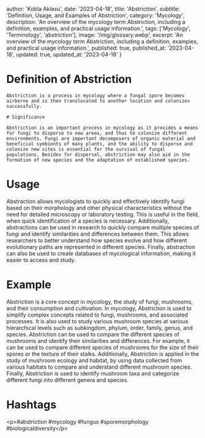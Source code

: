 
  author: 'Kobla Aklasu',
  date: '2023-04-18',
  title: 'Abstriction',
  subtitle: 'Definition, Usage, and Examples of Abstriction',
  category: 'Mycology',
  description: 'An overview of the mycology term Abstriction, including a definition, examples, and practical usage information.',
  tags: ['Mycology', 'Terminology', 'abstriction'],
  image: '/img/glossary.webp',
  excerpt: 'An overview of the mycology term Abstriction, including a definition, examples, and practical usage information.',
  published: true,
  published_at: '2023-04-18',
  updated: true,
  updated_at: '2023-04-18'
}



# Definition of Abstriction
    
    Abstriction is a process in mycology where a fungal spore becomes airborne and is then translocated to another location and colonizes successfully. 
    
    # Significance
    
    Abstriction is an important process in mycology as it provides a means for fungi to disperse to new areas, and thus to colonize different environments. Fungi are important decomposers of organic material and beneficial symbionts of many plants, and the ability to disperse and colonize new sites is essential for the survival of fungal populations. Besides for dispersal, abstriction may also aid in the formation of new species and the adaptation of established species.

# Usage

Abstraction allows mycologists to quickly and effectively identify fungi based on their morphology and other physical characteristics without the need for detailed microscopy or laboratory testing. This is useful in the field, when quick identification of a species is necessary. Additionally, abstractions can be used in research to quickly compare multiple species of fungi and identify similarities and differences between them. This allows researchers to better understand how species evolve and how different evolutionary paths are represented in different species. Finally, abstraction can also be used to create databases of mycological information, making it easier to access and study.

# Example

Abstriction is a core concept in mycology, the study of fungi, mushrooms, and their consumption and cultivation. In mycology, Abstriction is used to simplify complex concepts related to fungi, mushrooms, and associated processes. It is also used to study various mushroom species at various hierarchical levels such as subkingdom, phylum, order, family, genus, and species. Abstriction can be used to compare the different species of mushrooms and identify their similarities and differences. For example, it can be used to compare different species of mushrooms for the size of their spores or the texture of their stalks. Additionally, Abstriction is applied in the study of mushroom ecology and habitat, by using data collected from various habitats to compare and understand different mushroom species. Finally, Abstriction is used to identify mushroom taxa and categorize different fungi into different genera and species.

# Hashtags

&lt;p&gt;#abstriction #mycology #fungus #sporemorphology #biologicaldiversity&lt;/p&gt;

